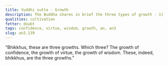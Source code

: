 ```yaml
---
title: Vuddhi sutta - Growth
description: The Buddha shares in brief the three types of growth - 1) confidence, 2) virtue, and 3) wisdom.
qualities: cultivation
fetter: doubt
tags: confidence, virtue, wisdom, growth, an, an3
slug: an3.139
---
```


"Bhikkhus, these are three growths. Which three? The growth of confidence, the growth of virtue, the growth of wisdom. These, indeed, bhikkhus, are the three growths."